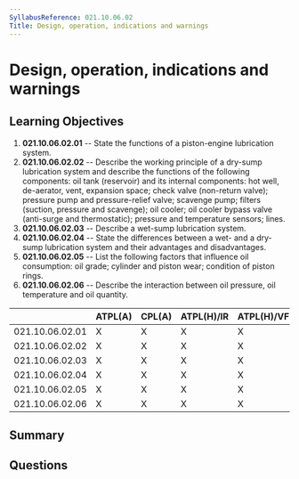 ```yaml
---
SyllabusReference: 021.10.06.02
Title: Design, operation, indications and warnings
---
```


# Design, operation, indications and warnings

## Learning Objectives

1. **021.10.06.02.01** -- State the functions of a piston-engine lubrication
   system.
2. **021.10.06.02.02** -- Describe the working principle of a dry-sump
   lubrication system and describe the functions of the following components:
   oil tank (reservoir) and its internal components: hot well, de-aerator, vent,
   expansion space; check valve (non-return valve); pressure pump and
   pressure-relief valve; scavenge pump; filters (suction, pressure and
   scavenge); oil cooler; oil cooler bypass valve (anti-surge and thermostatic);
   pressure and temperature sensors; lines.
3. **021.10.06.02.03** -- Describe a wet-sump lubrication system.
4. **021.10.06.02.04** -- State the differences between a wet- and a dry-sump
   lubrication system and their advantages and disadvantages.
5. **021.10.06.02.05** -- List the following factors that influence oil
   consumption: oil grade; cylinder and piston wear; condition of piston rings.
6. **021.10.06.02.06** -- Describe the interaction between oil pressure, oil
   temperature and oil quantity.

|                 | ATPL(A) | CPL(A) | ATPL(H)/IR | ATPL(H)/VFR | CPL(H) | IR  | CBIR(A) |
| --------------- | ------- | ------ | ---------- | ----------- | ------ | --- | ------- |
| 021.10.06.02.01 | X       | X      | X          | X           | X      |     |         |
| 021.10.06.02.02 | X       | X      | X          | X           | X      |     |         |
| 021.10.06.02.03 | X       | X      | X          | X           | X      |     |         |
| 021.10.06.02.04 | X       | X      | X          | X           | X      |     |         |
| 021.10.06.02.05 | X       | X      | X          | X           | X      |     |         |
| 021.10.06.02.06 | X       | X      | X          | X           | X      |     |         |

## Summary

## Questions
